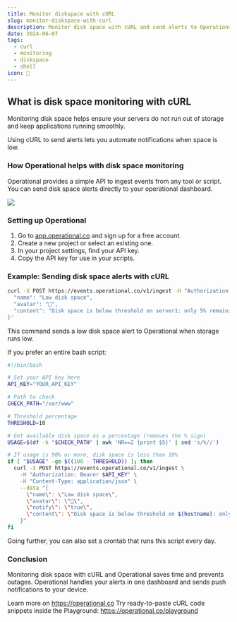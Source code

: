 ```yaml
---
title: Monitor diskspace with cURL
slug: monitor-diskspace-with-curl
description: Monitor disk space with cURL and send alerts to Operational when free storage falls below threshold.
date: 2024-06-07
tags:
  - curl
  - monitoring
  - diskspace
  - shell
icon: 💽
---
```


## What is disk space monitoring with cURL

Monitoring disk space helps ensure your servers do not run out of storage and keep applications running smoothly.

Using cURL to send alerts lets you automate notifications when space is low.

### How Operational helps with disk space monitoring

Operational provides a simple API to ingest events from any tool or script.
You can send disk space alerts directly to your operational dashboard.

![](https://operational.co/images/misc/ops-usage.jpg)

### Setting up Operational

1. Go to [app.operational.co](https://app.operational.co) and sign up for a free account.
2. Create a new project or select an existing one.
3. In your project settings, find your API key.
4. Copy the API key for use in your scripts.

### Example: Sending disk space alerts with cURL

```bash
curl -X POST https://events.operational.co/v1/ingest -H "Authorization: Bearer YOUR_API_KEY" -H "Content-Type: application/json" --data '{
  "name": "Low disk space",
  "avatar": "💽",
  "content": "Disk space is below threshold on server1: only 5% remaining"
}'
```

This command sends a low disk space alert to Operational when storage runs low.

If you prefer an entire bash script:

```bash
#!/bin/bash

# Set your API key here
API_KEY="YOUR_API_KEY"

# Path to check
CHECK_PATH="/var/www"

# Threshold percentage
THRESHOLD=10

# Get available disk space as a percentage (removes the % sign)
USAGE=$(df -h "$CHECK_PATH" | awk 'NR==2 {print $5}' | sed 's/%//')

# If usage is 90% or more, disk space is less than 10%
if [ "$USAGE" -ge $((100 - THRESHOLD)) ]; then
  curl -X POST https://events.operational.co/v1/ingest \
    -H "Authorization: Bearer $API_KEY" \
    -H "Content-Type: application/json" \
    --data "{
      \"name\": \"Low disk space\",
      \"avatar\": \"💽\",
      \"notify\": \"true\",
      \"content\": \"Disk space is below threshold on $(hostname): only $((100 - USAGE))% remaining\"
    }"
fi
```

Going further, you can also set a crontab that runs this script every day.

### Conclusion

Monitoring disk space with cURL and Operational saves time and prevents outages.
Operational handles your alerts in one dashboard and sends push notifications to your device.

Learn more on https://operational.co
Try ready-to-paste cURL code snippets inside the Playground: https://operational.co/playground
